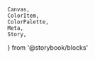     Canvas,
    ColorItem,
    ColorPalette,
    Meta,
    Story,
} from '@storybook/blocks'

<Meta title="Colors/Shades secondary 1" />

<ColorPalette>
    <ColorItem
        title="190-100"
        colors={{
            190: '#0B030C',
            180: '#150618',
            170: '#200925',
            160: '#2A0C31',
            150: '#35103D',
            140: '#401349',
            130: '#4A1655',
            120: '#551962',
            110: '#5F1C6E',
            100: '#6A1F7A',
        }}
    />
    <ColorItem
        title="90-10"
        colors={{
            90: '#793587',
            80: '#884C95',
            70: '#9762A2',
            60: '#A679AF',
            50: '#B58FBD',
            40: '#C3A5CA',
            30: '#D2BCD7',
            20: '#E1D2E4',
            10: '#F0E9F2',
        }}
    />
</ColorPalette>
